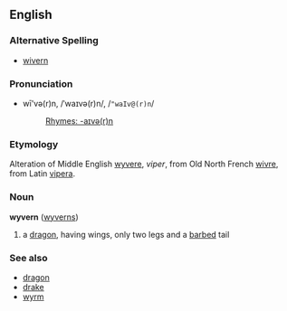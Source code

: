 ==English==
===Alternative Spelling===
*[[wivern]]
===Pronunciation===
*wī'və(r)n, /ˈwaɪvə(r)n/, /<tt>"waIv@(r)n</tt>/
*:[[Rhymes:English:-aɪvə(r)n|Rhymes: -aɪvə(r)n]]
===Etymology===
Alteration of Middle English [[wyvere]], ''viper'', from Old North French [[wivre]], from Latin [[vipera]].
===Noun===
'''wyvern''' ([[wyverns]])

#a [[dragon]], having wings, only two legs and a [[barb]]ed tail
===See also===
*[[dragon]]
*[[drake]]
*[[wyrm]]
